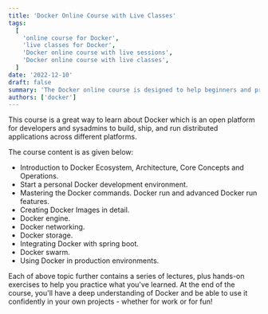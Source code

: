 ```yaml
---
title: 'Docker Online Course with Live Classes'
tags:
  [
    'online course for Docker',
    'live classes for Docker',
    'Docker online course with live sessions',
    'Docker online course with live classes',
  ]
date: '2022-12-10'
draft: false
summary: 'The Docker online course is designed to help beginners and professionals.'
authors: ['docker']
---
```


This course is a great way to learn about Docker which is an open platform for
developers and sysadmins to build, ship, and run distributed applications across different platforms.

The course content is as given below:

- Introduction to Docker Ecosystem, Architecture, Core Concepts and Operations.
- Start a personal Docker development environment.
- Mastering the Docker commands. Docker run and advanced Docker run features.
- Creating Docker Images in detail.
- Docker engine.
- Docker networking.
- Docker storage.
- Integrating Docker with spring boot.
- Docker swarm.
- Using Docker in production environments.

Each of above topic further contains a series of lectures, plus hands-on exercises to
help you practice what you've learned. At the end of the course, you'll have a deep
understanding of Docker and be able to use it confidently in your own projects - whether
for work or for fun!
